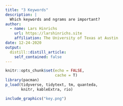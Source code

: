 ```yaml
---
title: "3 Keywords"
description: |
  Which keywords and ngrams are important?
author:
  - name: Lars Hinrichs
    url: https://larshinrichs.site
    affiliation: The University of Texas at Austin
date: 12-24-2020
output:
  distill::distill_article:
    self_contained: false
---
```



```r
knitr::opts_chunk$set(echo = FALSE,
                      cache = T)
library(pacman)
p_load(tidyverse, tidytext, tm, quanteda,
       knitr, kableExtra, rio)
```

```r
include_graphics("key.png")
```



